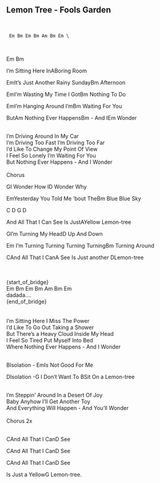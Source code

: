 ## Lemon Tree - Fools Garden
\
```
 Em Bm Em Bm Am Bm Em \
```
\
<p class='song show-chords'><span class='chord'>Em</span>             <span class='chord'>Bm</span></p>
<p class='song show-chords'>I'm Sitting Here In<span class='chord'>A</span>Boring Room</p>
<p class='song show-chords'><span class='chord'>Em</span>It's Just Another Rainy Sunday<span class='chord'>Bm</span> Afternoon</p>
<p class='song show-chords'><span class='chord'>Em</span>I'm Wasting My Time I Got<span class='chord'>Bm</span> Nothing To Do</p>
<p class='song show-chords'><span class='chord'>Em</span>I'm Hanging Around I'm<span class='chord'>Bm</span> Waiting For You</p>
<p class='song show-chords'>But<span class='chord'>Am</span> Nothing Ever Happens<span class='chord'>Bm</span> - And I<span class='chord'>Em</span> Wonder</p>
\
I'm Driving Around In My Car\
I'm Driving Too Fast I'm Driving Too Far\
I'd Like To Change My Point Of View\
I Feel So Lonely I'm Waiting For You\
But Nothing Ever Happens - And I Wonder\
\
Chorus\
<p class='song show-chords'><span class='chord'>G</span>I Wonder How I<span class='chord'>D</span> Wonder Why</p>
<p class='song show-chords'><span class='chord'>Em</span>Yesterday You Told Me 'bout The<span class='chord'>Bm</span> Blue Blue Sky</p>
<p class='song show-chords'><span class='chord'>C</span>               <span class='chord'>D</span>                  <span class='chord'>G</span>       <span class='chord'>D</span></p>
<p class='song show-chords'>And All That I Can See Is Just<span class='chord'>A</span>Yellow Lemon-tree</p>
<p class='song show-chords'><span class='chord'>G</span>I'm Turning My Head<span class='chord'>D</span> Up And Down</p>
<p class='song show-chords'><span class='chord'>Em</span> I'm Turning Turning Turning Turning<span class='chord'>Bm</span> Turning Around</p>
<p class='song show-chords'><span class='chord'>C</span>And All That I Can<span class='chord'>A</span> See Is Just another <span class='chord'>D</span>Lemon-tree</p>
\
\
{start_of_bridge}\
 Em Bm Em Bm Am Bm Em \
 dadada....\
{end_of_bridge}\
\
\
I'm Sitting Here I Miss The Power\
I'd Like To Go Out Taking a Shower\
But There's a Heavy Cloud Inside My Head\
I Feel So Tired Put Myself Into Bed\
Where Nothing Ever Happens - And I Wonder\
\
<p class='song show-chords'><span class='chord'>B</span>Isolation - <span class='chord'>Em</span>Is Not Good For Me</p>
<p class='song show-chords'><span class='chord'>D</span>Isolation -<span class='chord'>G</span> I Don't Want To <span class='chord'>B</span>Sit On a Lemon-tree</p>
\
I'm Steppin' Around In a Desert Of Joy\
Baby Anyhow I'll Get Another Toy\
And Everything Will Happen - And You'll Wonder\
\
Chorus 2x\
\
<p class='song show-chords'><span class='chord'>C</span>And All That I Can<span class='chord'>D</span> See</p>
<p class='song show-chords'><span class='chord'>C</span>And All That I Can<span class='chord'>D</span> See</p>
<p class='song show-chords'><span class='chord'>C</span>And All That I Can<span class='chord'>D</span> See</p>
<p class='song show-chords'>Is Just a Yellow<span class='chord'>G</span> Lemon-tree.</p>
\
\
